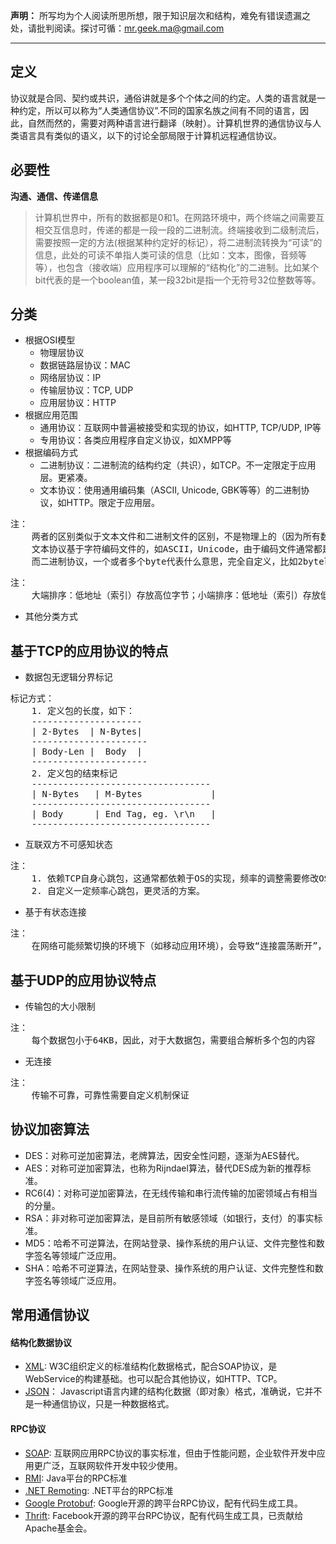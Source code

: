 **声明：** 所写均为个人阅读所思所想，限于知识层次和结构，难免有错误遗漏之处，请批判阅读。探讨可循：<mr.geek.ma@gmail.com>

* * *

## 定义

协议就是合同、契约或共识，通俗讲就是多个个体之间的约定。人类的语言就是一种约定，所以可以称为“人类通信协议”.不同的国家名族之间有不同的语言，因此，自然而然的，需要对两种语言进行翻译（映射）。计算机世界的通信协议与人类语言具有类似的语义，以下的讨论全部局限于计算机远程通信协议。<!--more-->

## 必要性

**沟通、通信、传递信息**

> 计算机世界中，所有的数据都是0和1。在网路环境中，两个终端之间需要互相交互信息时，传递的都是一段一段的二进制流。终端接收到二级制流后，需要按照一定的方法(根据某种约定好的标记），将二进制流转换为“可读”的信息，此处的可读不单指人类可读的信息（比如：文本，图像，音频等等），也包含（接收端）应用程序可以理解的“结构化”的二进制。比如某个bit代表的是一个boolean值，某一段32bit是指一个无符号32位整数等等。

## 分类

*   根据OSI模型 
    *   物理层协议
    *   数据链路层协议：MAC
    *   网络层协议：IP
    *   传输层协议：TCP, UDP
    *   应用层协议：HTTP
*   根据应用范围 
    *   通用协议：互联网中普遍被接受和实现的协议，如HTTP, TCP/UDP, IP等
    *   专用协议：各类应用程序自定义协议，如XMPP等
*   根据编码方式 
    *   二进制协议：二进制流的结构约定（共识），如TCP。不一定限定于应用层。更紧凑。
    *   文本协议：使用通用编码集（ASCII, Unicode, GBK等等）的二进制协议，如HTTP。限定于应用层。 

<pre>注：
    两者的区别类似于文本文件和二进制文件的区别，不是物理上的（因为所有数据都是二进制），而是逻辑上的。
    文本协议基于字符编码文件的，如ASCII，Unicode，由于编码文件通常都是人类文字和二进制byte数组的映射关系，因此，文本协议对于人而言，更加易读。文本协议通常\r\n代表着消息之间的分隔符。
    而二进制协议，一个或者多个byte代表什么意思，完全自定义，比如2byte可以代表字符A，也可以代表字符B，也代表一个整数C，代表整数时，还需要规定字节顺序（大端和小端）。
</pre>

<pre>注：
    大端排序：低地址（索引）存放高位字节；小端排序：低地址（索引）存放低位字节。TCP网络流统一规定使用大端排序，JVM统一使用大端排序。
</pre>

*   其他分类方式

## 基于TCP的应用协议的特点

*   数据包无逻辑分界标记

<pre>标记方式：
    1. 定义包的长度，如下：
    ---------------------
    | 2-Bytes  | N-Bytes|
    ----------------------
    | Body-Len |  Body  |
    ----------------------
    2. 定义包的结束标记
    ----------------------------------
    | N-Bytes   | M-Bytes             |
    ----------------------------------
    | Body      | End Tag, eg. \r\n   |
    ----------------------------------   
</pre>

*   互联双方不可感知状态

<pre>注：
    1. 依赖TCP自身心跳包，这通常都依赖于OS的实现，频率的调整需要修改OS参数。
    2. 自定义一定频率心跳包，更灵活的方案。
</pre>

*   基于有状态连接

<pre>注：
    在网络可能频繁切换的环境下（如移动应用环境），会导致“连接震荡断开”，这并不是一个简单的问题，可能的解决方案可参考:http://blog.codingnow.com/2014/02/connection_reuse.html
</pre>

## 基于UDP的应用协议特点

*   传输包的大小限制

<pre>注：
    每个数据包小于64KB，因此，对于大数据包，需要组合解析多个包的内容
</pre>

*   无连接

<pre>注：
    传输不可靠，可靠性需要自定义机制保证
</pre>

## 协议加密算法

*   DES：对称可逆加密算法，老牌算法，因安全性问题，逐渐为AES替代。
*   AES：对称可逆加密算法，也称为Rijndael算法，替代DES成为新的推荐标准。
*   RC6(4)：对称可逆加密算法，在无线传输和串行流传输的加密领域占有相当的分量。
*   RSA：非对称可逆加密算法，是目前所有敏感领域（如银行，支付）的事实标准。
*   MD5：哈希不可逆算法，在网站登录、操作系统的用户认证、文件完整性和数字签名等领域广泛应用。
*   SHA：哈希不可逆算法，在网站登录、操作系统的用户认证、文件完整性和数字签名等领域广泛应用。

## 常用通信协议

#### 结构化数据协议

*   [XML][1]: W3C组织定义的标准结构化数据格式，配合SOAP协议，是WebService的构建基础。也可以配合其他协议，如HTTP、TCP。
*   [JSON][2]： Javascript语言内建的结构化数据（即对象）格式，准确说，它并不是一种通信协议，只是一种数据格式。

#### RPC协议

*   [SOAP][3]: 互联网应用RPC协议的事实标准，但由于性能问题，企业软件开发中应用更广泛，互联网软件开发中较少使用。
*   [RMI][4]: Java平台的RPC标准
*   [.NET Remoting][5]: .NET平台的RPC标准
*   [Google Protobuf][6]: Google开源的跨平台RPC协议，配有代码生成工具。
*   [Thrift][7]: Facebook开源的跨平台RPC协议，配有代码生成工具，已贡献给Apache基金会。

 [1]: http://en.wikipedia.org/wiki/XML
 [2]: http://json.org/
 [3]: http://en.wikipedia.org/wiki/SOAP
 [4]: http://www.oracle.com/technetwork/java/javase/tech/index-jsp-136424.html
 [5]: http://msdn.microsoft.com/en-us/library/vstudio/72x4h507.aspx
 [6]: http://code.google.com/p/protobuf/
 [7]: https://thrift.apache.org/
